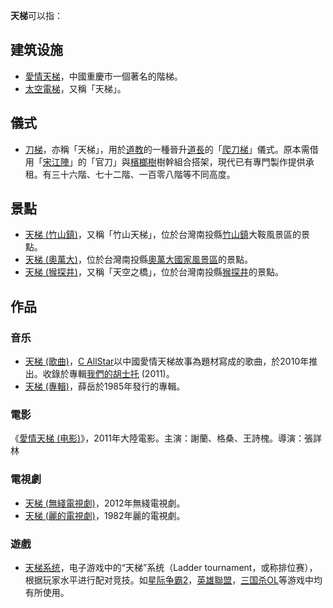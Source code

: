{{TOCright}}
'''天梯'''可以指：
==建筑设施==
*[[愛情天梯|愛情天梯]]，中國重慶市一個著名的階梯。
*[[太空電梯|太空電梯]]，又稱「天梯」。
==儀式==
*[[刀梯|刀梯]]，亦稱「天梯」，用於[[道教|道教]]的一種晉升[[道長|道長]]的「[[爬刀梯|爬刀梯]]」儀式。原本需借用「[[宋江陣|宋江陣]]」的「官刀」與[[檳榔樹|檳榔樹]]樹幹組合搭架，現代已有專門製作提供承租。有三十六階、七十二階、一百零八階等不同高度。
==景點==
*[[天梯_(竹山鎮)|天梯 (竹山鎮)]]，又稱「竹山天梯」，位於台灣南投縣[[竹山鎮_(台灣)|竹山鎮]]大鞍風景區的景點。
*[[天梯_(奧萬大)|天梯 (奧萬大)]]，位於台灣南投縣[[奧萬大國家風景區|奧萬大國家風景區]]的景點。
*[[天梯_(猴探井)|天梯 (猴探井)]]，又稱「天空之橋」，位於台灣南投縣[[猴探井遊憩區|猴探井]]的景點。
==作品==
===音乐===
*[[天梯_(歌曲)|天梯 (歌曲)]]，[[C_AllStar|C AllStar]]以中國愛情天梯故事為題材寫成的歌曲，於2010年推出。收錄於專輯[[我們的胡士托|我們的胡士托]] (2011)。
*[[天梯_(專輯)|天梯 (專輯)]]，薛岳於1985年發行的專輯。

===電影===
《[[愛情天梯_(电影)|愛情天梯 (电影)]]》，2011年大陸電影。主演：謝蘭、格桑、王詩槐。導演：張詳林
===電視劇===
*[[天梯_(無綫電視劇)|天梯 (無綫電視劇)]]，2012年無綫電視劇。
*[[天梯_(麗的電視劇)|天梯 (麗的電視劇)]]，1982年麗的電視劇。
===遊戲===
*[[天梯竞技|天梯系统]]，电子游戏中的“天梯”系统（Ladder tournament，或称排位赛），根据玩家水平进行配对竞技。如[[星际争霸2|星际争霸2]]，[[英雄聯盟|英雄聯盟]]，[[三国杀OL|三国杀OL]]等游戏中均有所使用。

{{消歧義|T|Cat=二字消歧義}}